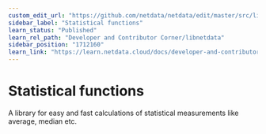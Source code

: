 ```yaml
---
custom_edit_url: "https://github.com/netdata/netdata/edit/master/src/libnetdata/statistical/README.md"
sidebar_label: "Statistical functions"
learn_status: "Published"
learn_rel_path: "Developer and Contributor Corner/libnetdata"
sidebar_position: "1712160"
learn_link: "https://learn.netdata.cloud/docs/developer-and-contributor-corner/libnetdata/statistical-functions"
---
```


# Statistical functions

A library for easy and fast calculations of statistical measurements like average, median etc.
